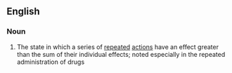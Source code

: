 ==English==

===Noun===
{{en-noun|sg=[[cumulative]] [[effect]]}}

# The state in which a series of [[repeated]] [[action]]s have an effect greater than the sum of their individual effects; noted especially in the repeated administration of drugs